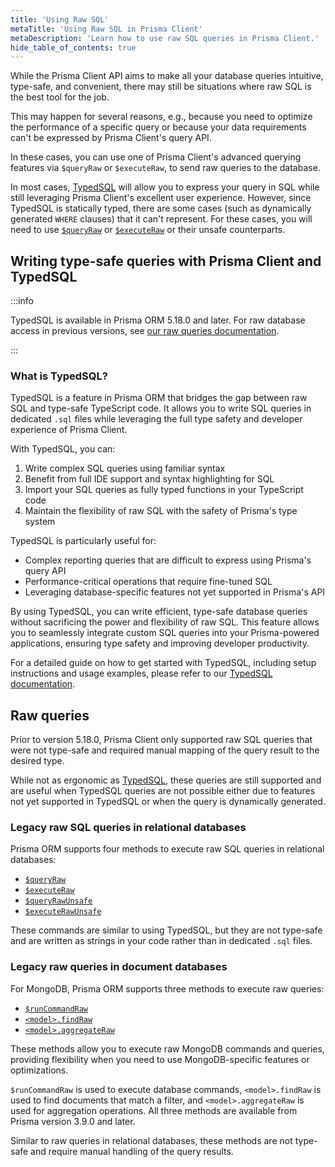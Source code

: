 ```yaml
---
title: 'Using Raw SQL'
metaTitle: 'Using Raw SQL in Prisma Client'
metaDescription: 'Learn how to use raw SQL queries in Prisma Client.'
hide_table_of_contents: true
---
```


While the Prisma Client API aims to make all your database queries intuitive, type-safe, and convenient, there may still be situations where raw SQL is the best tool for the job.

This may happen for several reasons, e.g., because you need to optimize the performance of a specific query or because your data requirements can't be expressed by Prisma Client's query API.

In these cases, you can use one of Prisma Client's advanced querying features via `$queryRaw` or `$executeRaw`, to send raw queries to the database.

In most cases, [TypedSQL](#writing-type-safe-queries-with-prisma-client-and-typedsql) will allow you to express your query in SQL while still leveraging Prisma Client's excellent user experience. However, since TypedSQL is statically typed, there are some cases (such as dynamically generated `WHERE` clauses) that it can't represent. For these cases, you will need to use [`$queryRaw`](/orm/prisma-client/writing-custom-sql/raw-queries#queryraw) or [`$executeRaw`](/orm/prisma-client/writing-custom-sql/raw-queries#executeraw) or their unsafe counterparts.

## Writing type-safe queries with Prisma Client and TypedSQL

:::info

TypedSQL is available in Prisma ORM 5.18.0 and later. For raw database access in previous versions, see [our raw queries documentation](/orm/prisma-client/writing-custom-sql/raw-queries).

:::

### What is TypedSQL?

TypedSQL is a feature in Prisma ORM that bridges the gap between raw SQL and type-safe TypeScript code. It allows you to write SQL queries in dedicated `.sql` files while leveraging the full type safety and developer experience of Prisma Client.

With TypedSQL, you can:

1. Write complex SQL queries using familiar syntax
2. Benefit from full IDE support and syntax highlighting for SQL
3. Import your SQL queries as fully typed functions in your TypeScript code
4. Maintain the flexibility of raw SQL with the safety of Prisma's type system

TypedSQL is particularly useful for:

- Complex reporting queries that are difficult to express using Prisma's query API
- Performance-critical operations that require fine-tuned SQL
- Leveraging database-specific features not yet supported in Prisma's API

By using TypedSQL, you can write efficient, type-safe database queries without sacrificing the power and flexibility of raw SQL. This feature allows you to seamlessly integrate custom SQL queries into your Prisma-powered applications, ensuring type safety and improving developer productivity.

For a detailed guide on how to get started with TypedSQL, including setup instructions and usage examples, please refer to our [TypedSQL documentation](/orm/prisma-client/writing-custom-sql/typedsql).

## Raw queries

Prior to version 5.18.0, Prisma Client only supported raw SQL queries that were not type-safe and required manual mapping of the query result to the desired type.

While not as ergonomic as [TypedSQL](#writing-type-safe-queries-with-prisma-client-and-typedsql), these queries are still supported and are useful when TypedSQL queries are not possible either due to features not yet supported in TypedSQL or when the query is dynamically generated.

### Legacy raw SQL queries in relational databases

Prisma ORM supports four methods to execute raw SQL queries in relational databases:

- [`$queryRaw`](/orm/prisma-client/writing-custom-sql/raw-queries#queryraw)
- [`$executeRaw`](/orm/prisma-client/writing-custom-sql/raw-queries#executeraw)
- [`$queryRawUnsafe`](/orm/prisma-client/writing-custom-sql/raw-queries#queryrawunsafe)
- [`$executeRawUnsafe`](/orm/prisma-client/writing-custom-sql/raw-queries#executerawunsafe)

These commands are similar to using TypedSQL, but they are not type-safe and are written as strings in your code rather than in dedicated `.sql` files.

### Legacy raw queries in document databases

For MongoDB, Prisma ORM supports three methods to execute raw queries:

- [`$runCommandRaw`](/orm/prisma-client/writing-custom-sql/raw-queries#runcommandraw)
- [`<model>.findRaw`](/orm/prisma-client/writing-custom-sql/raw-queries#findraw)
- [`<model>.aggregateRaw`](/orm/prisma-client/writing-custom-sql/raw-queries#aggregateraw)

These methods allow you to execute raw MongoDB commands and queries, providing flexibility when you need to use MongoDB-specific features or optimizations.

`$runCommandRaw` is used to execute database commands, `<model>.findRaw` is used to find documents that match a filter, and `<model>.aggregateRaw` is used for aggregation operations. All three methods are available from Prisma version 3.9.0 and later.

Similar to raw queries in relational databases, these methods are not type-safe and require manual handling of the query results.